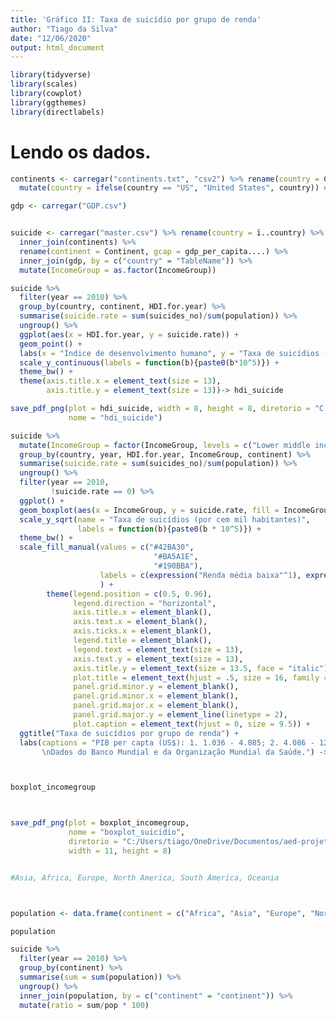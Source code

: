 ```yaml
---
title: 'Gráfico II: Taxa de suicídio por grupo de renda'
author: "Tiago da Silva"
date: "12/06/2020"
output: html_document
---
```


```r
library(tidyverse)
library(scales)
library(cowplot)
library(ggthemes)
library(directlabels)
```

# Lendo os dados.

```r

continents <- carregar("continents.txt", "csv2") %>% rename(country = Country) %>%
  mutate(country = ifelse(country == "US", "United States", country)) #A função carregar() foi definida em graficoI.Rmd.

gdp <- carregar("GDP.csv")


suicide <- carregar("master.csv") %>% rename(country = ï..country) %>%
  inner_join(continents) %>%
  rename(continent = Continent, gcap = gdp_per_capita....) %>%
  inner_join(gdp, by = c("country" = "TableName")) %>%
  mutate(IncomeGroup = as.factor(IncomeGroup))


```


```r



suicide %>%
  filter(year == 2010) %>%
  group_by(country, continent, HDI.for.year) %>%
  summarise(suicide.rate = sum(suicides_no)/sum(population)) %>%
  ungroup() %>%
  ggplot(aes(x = HDI.for.year, y = suicide.rate)) +
  geom_point() +
  labs(x = "Índice de desenvolvimento humano", y = "Taxa de suicídios (por cem mil habitantes)") +
  scale_y_continuous(labels = function(b){paste0(b*10^5)}) +
  theme_bw() +
  theme(axis.title.x = element_text(size = 13),
        axis.title.y = element_text(size = 13))-> hdi_suicide

save_pdf_png(plot = hdi_suicide, width = 8, height = 8, diretorio = "C:/Users/tiago/OneDrive/Documentos/aed-projeto.suicidio/output",
             nome = "hdi_suicide")

suicide %>%
  mutate(IncomeGroup = factor(IncomeGroup, levels = c("Lower middle income", "Upper middle income", "High income"))) %>%
  group_by(country, year, HDI.for.year, IncomeGroup, continent) %>%
  summarise(suicide.rate = sum(suicides_no)/sum(population)) %>%
  ungroup() %>%
  filter(year == 2010,
         !suicide.rate == 0) %>%
  ggplot() +
  geom_boxplot(aes(x = IncomeGroup, y = suicide.rate, fill = IncomeGroup)) +
  scale_y_sqrt(name = "Taxa de suicídios (por cem mil habitantes)",
               labels = function(b){paste0(b * 10^5)}) +
  theme_bw() +
  scale_fill_manual(values = c("#42BA30",
                                "#BA5A1E",
                                "#190BBA"),
                    labels = c(expression("Renda média baixa"^1), expression("Renda média alta"^2), expression("Alta renda"^3))
                    ) +
        theme(legend.position = c(0.5, 0.96),
              legend.direction = "horizontal",
              axis.title.x = element_blank(),
              axis.text.x = element_blank(),
              axis.ticks.x = element_blank(),
              legend.title = element_blank(),
              legend.text = element_text(size = 13),
              axis.text.y = element_text(size = 13),
              axis.title.y = element_text(size = 13.5, face = "italic"),
              plot.title = element_text(hjust = .5, size = 16, family = "mono", face = "bold"),
              panel.grid.minor.y = element_blank(),
              panel.grid.minor.x = element_blank(),
              panel.grid.major.x = element_blank(),
              panel.grid.major.y = element_line(linetype = 2),
              plot.caption = element_text(hjust = 0, size = 9.5)) +
  ggtitle("Taxa de suicídios por grupo de renda") +
  labs(captions = "PIB per capta (US$): 1. 1.036 - 4.085; 2. 4.086 - 12.615; 3. > 12.616. 
       \nDados do Banco Mundial e da Organização Mundial da Saúde.") -> boxplot_incomegroup



boxplot_incomegroup



save_pdf_png(plot = boxplot_incomegroup,
             nome = "boxplot_suicidio",
             diretorio = "C:/Users/tiago/OneDrive/Documentos/aed-projeto.suicidio/output",
             width = 11, height = 8)


#Asia, Africa, Europe, North America, South America, Oceania



population <- data.frame(continent = c("Africa", "Asia", "Europe", "North America", "Oceania", "South America"), pop = c(1216130000, 4581757408, 738849000, 579024000, 38304000, 422535000))

population

suicide %>%
  filter(year == 2010) %>%
  group_by(continent) %>%
  summarise(sum = sum(population)) %>%
  ungroup() %>%
  inner_join(population, by = c("continent" = "continent")) %>%
  mutate(ratio = sum/pop * 100)


```
